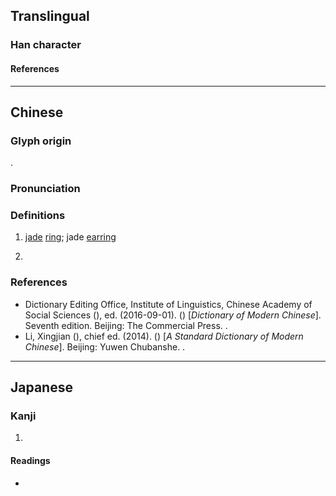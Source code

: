{{character info}}
==Translingual==

===Han character===
{{Han char|rn=96|rad=玉|as=13|sn=17|four=11132|canj=MGYPO|ids=⿰𤣩豦}}

====References====
{{Han ref|kx=0743.010|dkj=21271|dj=1152.020|hdz=21139.170|uh=74A9}}

----

==Chinese==
{{zh-forms}}

===Glyph origin===
{{Han etym}}
{{Han compound|玉|豦|t1=jade|c1=s|c2=p|ls=psc}}.

===Pronunciation===
{{zh-pron
|m=qú
|m-s=
|dg=
|c=keoi4
|c-t=
|g=
|h=pfs=
|j=
|mb=
|md=
|mn=xm:kû/qz:kîr/zz:kî
|mn-t=ke5
|w=
|x=
|mc=y
|oc=y
|cat=n,pn
}}

===Definitions===
{{zh-hanzi}}

# {{lb|zh|literary}} [[jade]] [[ring]]; jade [[earring]]
# {{surname|zh}}

===References===
* Dictionary Editing Office, Institute of Linguistics, Chinese Academy of Social Sciences ({{lang|zh|中国社会科学院语言研究所词典编辑室}}), ed. (2016-09-01). ''{{w|Xiandai Hanyu Cidian}}'' ({{lang|zh|现代汉语词典}}) [''Dictionary of Modern Chinese'']. Seventh edition. Beijing: The Commercial Press. {{ISBN|978-7-100-12450-8}}.
* Li, Xingjian ({{lang|zh|李行健}}), chief ed. (2014). ''{{w|Xiandai Hanyu Guifan Cidian}}'' ({{lang|zh|{{w|zh:現代漢語規範詞典|现代汉语规范词典}}}}) [''A Standard Dictionary of Modern Chinese'']. Beijing: Yuwen Chubanshe. {{ISBN|9787513545624}}.

----

==Japanese==

===Kanji===
{{ja-kanji|grade=|rs=玉13}}

# {{rfdef|ja|sort=玉13}}

====Readings====
* {{ja-readings|on=[[きょ]] (kyo), [[ご]] (go)|kun=|nanori=}}